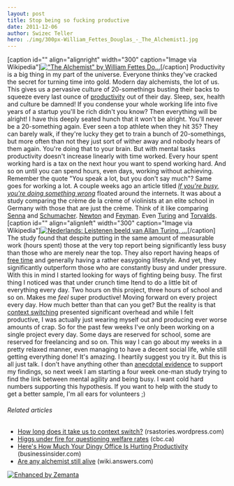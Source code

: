 ```yaml
---
layout: post
title: Stop being so fucking productive
date: 2011-12-06
author: Swizec Teller
hero: ./img/300px-William_Fettes_Douglas_-_The_Alchemist1.jpg
---
```


\[caption id="" align="alignright" width="300" caption="Image via Wikipedia"][!["The Alchemist" by William Fettes Do...](./img/300px-William_Fettes_Douglas_-_The_Alchemist1.jpg '"The Alchemist" by William Fettes Do...')](http://commons.wikipedia.org/wiki/File:William_Fettes_Douglas_-_The_Alchemist.jpg)\[/caption] Productivity is a big thing in my part of the universe. Everyone thinks they've cracked the secret for turning time into gold. Modern day alchemists, the lot of us. This gives us a pervasive culture of 20-somethings busting their backs to squeeze every last ounce of [productivity](http://en.wikipedia.org/wiki/Productivity "Productivity") out of their day. Sleep, sex, health and culture be damned! If you condense your whole working life into five years of a startup you'll be rich didn't you know? Then everything will be alright! I have this deeply seated hunch that it won't be alright. You'll never be a 20-something again. Ever seen a top athlete when they hit 35? They can barely walk, if they're lucky they get to train a bunch of 20-somethings, but more often than not they just sort of wither away and nobody hears of them again. You're doing that to your brain. But with mental tasks productivity doesn't increase linearly with time worked. Every hour spent working hard is a tax on the next hour you want to spend working hard. And so on until you can spend hours, even days, working without achieving. Remember the quote "You speak a lot, but you don't say much"? Same goes for working a lot. A couple weeks ago an article titled _[If you're busy, you're doing something wrong](http://calnewport.com/blog/2011/11/11/if-youre-busy-youre-doing-something-wrong-the-surprisingly-relaxed-lives-of-elite-achievers/)_ floated around the internets. It was about a study comparing the crème de la crème of violinists at an elite school in Germany with those that are just the crème. Think of it like comparing [Senna](http://en.wikipedia.org/wiki/Ayrton_Senna) and [Schumacher](http://en.wikipedia.org/wiki/Michael_Schumacher). [Newton](http://en.wikipedia.org/wiki/Isaac_Newton) and [Feyman](http://en.wikipedia.org/wiki/Feynman). Even [Turing](http://en.wikipedia.org/wiki/Alan_Turing "Alan Turing") and [Torvalds](http://en.wikipedia.org/wiki/Linus_Torvalds). \[caption id="" align="alignleft" width="300" caption="Image via Wikipedia"][![Nederlands: Leistenen beeld van Allan Turing, ...](./img/300px-AlanTuring-Bletchley3.jpg "Nederlands: Leistenen beeld van Allan Turing, ...")](http://commons.wikipedia.org/wiki/File:AlanTuring-Bletchley.jpg)\[/caption] The study found that despite putting in the same amount of measurable work (hours spent) those at the very top report being significantly less busy than those who are merely near the top. They also report having heaps of [free time](http://en.wikipedia.org/wiki/Leisure "Leisure") and generally having a rather easygoing lifestyle. And yet, they significantly outperform those who are constantly busy and under pressure. With this in mind I started looking for ways of fighting being busy. The first thing I noticed was that under crunch time Itend to do a little bit of everything every day. Two hours on this project, three hours of school and so on. Makes me _feel_ super productive! Moving forward on every project every day. How much better than that can you get? But the reality is that [context switching](http://en.wikipedia.org/wiki/Context_switch "Context switch") presented significant overhead and while I felt productive, I was actually just wearing myself out and producing ever worse amounts of crap. So for the past few weeks I've only been working on a single project every day. Some days are reserved for school, some are reserved for freelancing and so on. This way I can go about my weeks in a pretty relaxed manner, even managing to have a decent social life, while still getting everything done! It's amazing. I heartily suggest you try it. But this is all just talk. I don't have anything other than [anecdotal evidence](http://en.wikipedia.org/wiki/Anecdotal_evidence "Anecdotal evidence") to support my findings, so next week I am starting a four week one-man study trying to find the link between mental agility and being busy. I want cold hard numbers supporting this hypothesis. If you want to help with the study to get a better sample, I'm all ears for volunteers ;)

###### Related articles

-   [How long does it take us to context switch?](http://rsastories.wordpress.com/2011/10/22/how-long-does-it-take-to-context-switch/) (rsastories.wordpress.com)
-   [Higgs under fire for questioning welfare rates](http://r.zemanta.com/?u=http%3A//www.cbc.ca/news/canada/new-brunswick/story/2011/10/13/nb-higgs-arseneault-social-assistance-rates-519.html%3Fcmp%3Drss&a=58248414&rid=f9acf072-bd0c-40f6-a350-e520fc305149&e=3a2432c8eb1fd8d7f4cf37b2ef5f2444) (cbc.ca)
-   [Here's How Much Your Dingy Office Is Hurting Productivity](http://www.businessinsider.com/how-your-office-hurts-productivity-2011-11) (businessinsider.com)
-   [Are any alchemist still alive](http://wiki.answers.com/Q/Are_any_alchemist_still_alive) (wiki.answers.com)

[![Enhanced by Zemanta](http://img.zemanta.com/zemified_e.png?x-id=f9acf072-bd0c-40f6-a350-e520fc305149)](http://www.zemanta.com/ "Enhanced by Zemanta")
